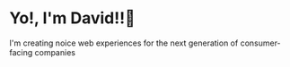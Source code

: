 # Yo!, I'm David!!🚀

I'm creating noice web experiences for the next generation of consumer-facing companies

